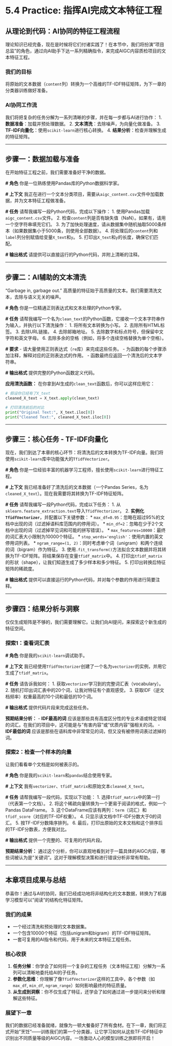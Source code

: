 # 5.4 Practice: 指挥AI完成文本特征工程

## 从理论到代码：AI协同的特征工程流程

理论知识已经完备，现在是时候将它们付诸实践了！在本节中，我们将扮演"项目总监"的角色，通过向AI助手下达一系列精确指令，来完成AIGC内容质检项目的文本特征工程。

### 我们的目标
将原始的文本数据（`content`列）转换为一个高维的TF-IDF特征矩阵，为下一章的分类器训练做好准备。

### AI协同工作流
我们将把复杂的任务分解为一系列清晰的步骤，并在每一步都与AI进行协作：
1.  **数据准备**：加载并预处理数据。
2.  **文本清洗**：去除噪声，为向量化做准备。
3.  **TF-IDF向量化**：使用`scikit-learn`进行核心转换。
4.  **结果分析**：检查并理解生成的特征矩阵。

---

## 步骤一：数据加载与准备

在开始特征工程之前，我们需要准备好干净的数据。

:::{.callout-tip title="AI指令模板：数据准备" icon="fas fa-robot"}
**# 角色**
你是一位熟练使用Pandas库的Python数据科学家。

**# 上下文**
我正在进行一个文本分类项目，需要从`aigc_content.csv`文件中加载数据，并为文本特征工程做准备。

**# 任务**
请帮我编写一段Python代码，完成以下操作：
1.  使用Pandas加载`aigc_content.csv`文件。
2.  检查`content`列是否有缺失值（NaN）。如果有，请用一个空字符串填充它们。
3.  为了加快处理速度，请从数据集中随机抽取5000条样本（如果数据集小于5000条，则使用全部数据）。
4.  将处理后的`content`列和`label`列分别赋值给变量`X_text`和`y`。
5.  打印出`X_text`和`y`的长度，确保它们匹配。

**# 输出格式**
请提供可以直接运行的Python代码，并附上清晰的注释。
:::

---

## 步骤二：AI辅助的文本清洗

"Garbage in, garbage out." 高质量的特征始于高质量的文本。我们需要清洗文本，去除与语义无关的噪声。

:::{.callout-tip title="AI指令模板：文本清洗函数" icon="fas fa-robot"}
**# 角色**
你是一位精通正则表达式和文本处理的Python专家。

**# 任务**
请帮我编写一个名为`clean_text`的Python函数，它接收一个文本字符串作为输入，并执行以下清洗操作：
1.  将所有文本转换为小写。
2.  去除所有HTML标签。
3.  去除URL链接。
4.  去除邮箱地址。
5.  去除数字和标点符号，但保留中文字符和英文字母。
6.  去除多余的空格（例如，将多个连续空格替换为单个空格）。

**# 要求**
-   请大量使用正则表达式（`re`库）来完成这些任务。
-   为函数的每个步骤添加注释，解释对应的正则表达式的作用。
-   函数最终应返回一个清洗后的文本字符串。

**# 输出格式**
提供完整的Python函数定义代码。
:::

**应用清洗函数：**
在你拿到AI生成的`clean_text`函数后，你可以这样应用它：

```python
# 假设你已经有了X_text
cleaned_X_text = X_text.apply(clean_text)

# 打印清洗前后的对比
print("Original Text:", X_text.iloc[0])
print("Cleaned Text:", cleaned_X_text.iloc[0])
```

---

## 步骤三：核心任务 - TF-IDF向量化

现在，我们到达了本章的核心环节：将清洗后的文本转换为TF-IDF向量。我们将使用`scikit-learn`库中功能强大的`TfidfVectorizer`。

:::{.callout-tip title="AI指令模板：TF-IDF向量化" icon="fas fa-robot"}
**# 角色**
你是一位经验丰富的机器学习工程师，擅长使用`scikit-learn`进行特征工程。

**# 上下文**
我已经准备好了清洗后的文本数据（一个Pandas Series，名为`cleaned_X_text`）。现在我需要将其转换为TF-IDF特征矩阵。

**# 任务**
请帮我编写一段Python代码，完成以下任务：
1.  从`sklearn.feature_extraction.text`导入`TfidfVectorizer`。
2.  **实例化`TfidfVectorizer`**，并配置以下关键参数：
    *   `max_df=0.95`：忽略在超过95%的文档中出现的词（过滤掉语料库范围内的停用词）。
    *   `min_df=2`：忽略在少于2个文档中出现的词（过滤掉罕见词和可能的拼写错误）。
    *   `max_features=10000`：最终的词汇表大小限制为10000个特征。
    *   `stop_words='english'`：使用内置的英文停用词列表。
    *   `ngram_range=(1, 2)`：同时考虑单个词（unigram）和两个连续的词（bigram）作为特征。
3.  使用`.fit_transform()`方法拟合文本数据并将其转换为TF-IDF矩阵。将结果保存在变量`tfidf_matrix`中。
4.  打印出`tfidf_matrix`的形状（shape），让我们知道生成了多少样本和多少特征。
5.  打印出转换后特征矩阵的稀疏度。

**# 输出格式**
提供可以直接运行的Python代码，并对每个参数的作用进行简要注释。
:::

---

## 步骤四：结果分析与洞察

仅仅生成矩阵是不够的，我们需要理解它。让我们向AI提问，来探索这个新生成的特征空间。

### 探索1：查看词汇表

:::{.callout-tip title="AI指令模板：查看词汇表" icon="fas fa-robot"}
**# 角色**
你是我的`scikit-learn`调试助手。

**# 上下文**
我已经使用`TfidfVectorizer`创建了一个名为`vectorizer`的实例，并用它生成了`tfidf_matrix`。

**# 任务**
请告诉我如何：
1.  获取`vectorizer`学习到的完整词汇表（vocabulary）。
2.  随机打印出词汇表中的20个词，让我对特征有个直观感受。
3.  获取IDF（逆文档频率）权重最高的10个词和最低的10个词。

**# 输出格式**
提供代码片段来完成这些任务。
:::

**预期结果分析：**
-   **IDF最高的词** 应该是那些具有高度区分性的专业术语或特定领域的词汇。在我们的项目中，这可能是与"有害内容"或"优质内容"强相关的词。
-   **IDF最低的词** 应该是那些在语料库中非常常见的词，但又没有被停用词表过滤掉的词。

### 探索2：检查一个样本的向量

让我们看看单个文档是如何被表示的。

:::{.callout-tip title="AI指令模板：检查单个向量" icon="fas fa-robot"}
**# 角色**
你是我的`scikit-learn`和`pandas`结合使用专家。

**# 上下文**
我有`vectorizer`、`tfidf_matrix`和原始文本`cleaned_X_text`。

**# 任务**
请帮我编写一段代码，实现以下功能：
1.  选择`tfidf_matrix`中的第一行（代表第一个文档）。
2.  将这个稀疏向量转换为一个更易于阅读的格式，例如一个Pandas DataFrame。
3.  这个DataFrame应该有两列：`term`（词汇）和`tfidf_score`（对应的TF-IDF权重）。
4.  只显示该文档中TF-IDF分数大于0的词汇。
5.  按TF-IDF分数降序排列。
6.  最后，打印出原始的文本文档和这个排序后的TF-IDF分数表，方便我对比。

**# 输出格式**
提供一个完整的、可复用的代码片段。
:::

**预期结果分析：**
通过这个分析，你可以直观地看到对于一篇具体的AIGC内容，哪些词被认为是"关键词"。这对于理解模型决策和进行错误分析非常有帮助。

---

## 本章项目成果与总结

恭喜你！通过与AI的协同，我们已经成功地将非结构化的文本数据，转换为了机器学习模型可以"阅读"的结构化特征矩阵。

### 我们的成果
-   一个经过清洗和预处理的文本数据集。
-   一个包含10000个特征（包括unigram和bigram）的TF-IDF特征矩阵。
-   一套可复用的AI指令和代码，用于未来的文本特征工程任务。

### 核心收获
1.  **任务分解**：你学会了如何将一个复杂的工程任务（文本特征工程）分解为一系列可以清晰地委托给AI的子任务。
2.  **参数化思维**：你理解了像`TfidfVectorizer`这样的工具中，各个参数（如`max_df`, `min_df`, `ngram_range`）如何影响最终的特征质量。
3.  **从生成到洞察**：你不仅生成了特征，还学会了如何通过进一步提问来分析和理解这些特征。

### 展望下一章
我们的数据已经准备就绪，就像为一顿大餐备好了所有食材。在下一章，我们将正式开始"烹饪"——训练我们的第一个分类器，让它学习如何从这些TF-IDF特征中识别出不同质量等级的AIGC内容。一场激动人心的模型训练之旅即将开启！ 